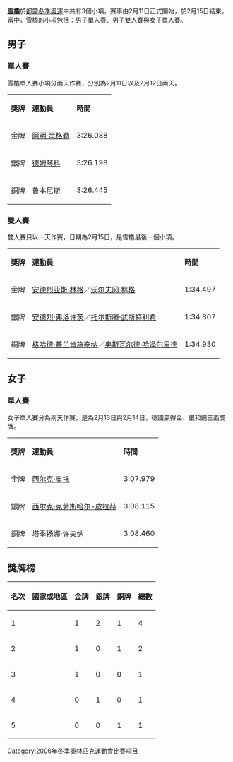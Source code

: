 '''[[雪橇運動|雪橇]]'''於[[2006年冬季奧林匹克運動會|都靈冬季奧運]]中共有3個小項，賽事由2月11日正式開始，於2月15日結束。當中，雪橇的小項包括：男子單人賽、男子雙人賽與女子單人賽。

== 男子 ==
=== 單人賽 ===
雪橇單人賽小項分兩天作賽，分別為2月11日以及2月12日兩天。
{| class="wikitable"
|- bgcolor="#efefef"
| '''獎牌'''
| '''運動員'''
| '''時間'''
|-
| bgcolor="gold" | 金牌
|{{ITA}} [[阿明·策格勒|阿明·策格勒]]
|3:26.088 
|-
| bgcolor="silver" | 銀牌
|{{RUS}} [[阿爾伯特·傑姆琴科|德姆琴科]] 
|3:26.198 
|-
| bgcolor="cc9966" | 銅牌
|{{LAT}} 鲁本尼斯
|3:26.445 
|}

=== 雙人賽 ===
雙人賽只以一天作賽，日期為2月15日，是雪橇最後一個小項。
{| class="wikitable"
|- bgcolor="#efefef"
| '''獎牌'''
| '''運動員'''
| '''時間'''
|-
| bgcolor="gold" | 金牌
|{{AUT}} [[安德烈亚斯·林格|安德烈亚斯·林格]]／[[沃尔夫冈·林格|沃尔夫冈·林格]]
|1:34.497 
|-
| bgcolor="silver" | 銀牌
|{{GER}} [[安德烈·弗洛许茨|安德烈·弗洛许茨]]／[[托尔斯滕·武斯特利希|托尔斯滕·武斯特利希]] 
|1:34.807
|-
| bgcolor="cc9966" | 銅牌
|{{ITA}} [[格哈德·普兰肯施泰纳|格哈德·普兰肯施泰纳]]／[[奥斯瓦尔德·哈泽尔里德|奥斯瓦尔德·哈泽尔里德]]
|1:34.930 
|}

== 女子 ==
=== 單人賽 ===
女子單人賽分為兩天作賽，是為2月13日與2月14日，德國贏得金、銀和銅三面獎牌。
{| class="wikitable"
|- bgcolor="#efefef"
| '''獎牌'''
| '''運動員'''
| '''時間'''
|-
| bgcolor="gold" | 金牌
|{{GER}} [[西尔克·奥托|西尔克·奥托]]
|3:07.979 
|-
| bgcolor="silver" | 銀牌
|{{GER}} [[西尔克·克劳斯哈尔-皮拉赫|西尔克·克劳斯哈尔-皮拉赫]]
|3:08.115 
|-
| bgcolor="cc9966" | 銅牌
|{{GER}} [[塔季扬娜·许夫纳|塔季扬娜·许夫纳]]
|3:08.460 
|}

== 獎牌榜 ==
{| border=1 cellpadding=2 cellspacing=1
|-
! 名次 || 國家或地區 ||bgcolor=gold| 金牌 ||bgcolor=silver| 銀牌 ||bgcolor=cc9966| 銅牌 || 總數
|-
| 1 ||{{GER}}|| 1 || 2 || 1 || 4
|-
| 2 ||{{ITA}}|| 1 || 0 || 1 || 2
|-
| 3 ||{{AUT}}|| 1 || 0 || 0 || 1
|-
| 4 ||{{RUS}}|| 0 || 1 || 0 || 1
|-
| 5 ||{{LAT}}|| 0 || 0 || 1 || 1
|}

{{2006年冬季奧林匹克運動會}}
{{奥林匹克运动会雪橇比赛}}
[[Category:2006年冬季奧林匹克運動會比賽項目|Category:2006年冬季奧林匹克運動會比賽項目]]